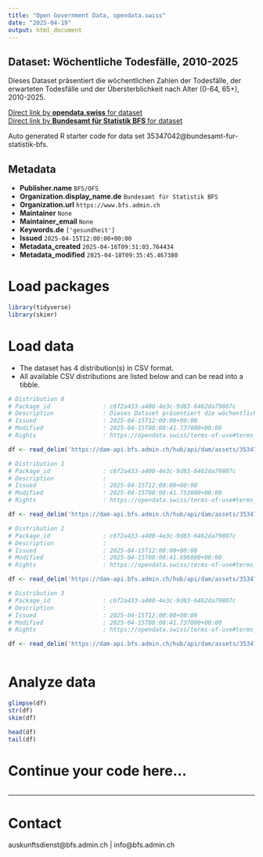 ```yaml
---
title: "Open Government Data, opendata.swiss"
date: "2025-04-19"
output: html_document
---
```


## Dataset: Wöchentliche Todesfälle, 2010-2025

Dieses Dataset präsentiert die wöchentlichen Zahlen der Todesfälle, der erwarteten Todesfälle und der Übersterblichkeit nach Alter (0-64, 65+), 2010-2025.

[Direct link by **opendata.swiss** for dataset](https://opendata.swiss/de/dataset/wochentliche-todesfalle-2010-20251)<br>
[Direct link by **Bundesamt für Statistik BFS** for dataset](https://www.bfs.admin.ch/asset/de/ts-d-14.03.04.03-wr)

Auto generated R starter code for data set 35347042@bundesamt-fur-statistik-bfs.

## Metadata

- **Publisher.name** `BFS/OFS`
- **Organization.display_name.de** `Bundesamt für Statistik BFS`
- **Organization.url** `https://www.bfs.admin.ch`
- **Maintainer** `None`
- **Maintainer_email** `None`
- **Keywords.de** `['gesundheit']`
- **Issued** `2025-04-15T12:00:00+00:00`
- **Metadata_created** `2025-04-16T09:31:03.764434`
- **Metadata_modified** `2025-04-18T09:35:45.467380`


# Load packages

```r

library(tidyverse)
library(skimr)

```

# Load data

-   The dataset has 4 distribution(s) in CSV format.
-   All available CSV distributions are listed below and can be read into a tibble.

```r

# Distribution 0
# Package_id               : c6f2a433-a400-4e3c-9d83-6462da79807c
# Description              : Dieses Dataset präsentiert die wöchentlichen Zahlen der Todesfälle, der erwarteten Todesfälle und der Übersterblichkeit nach Alter (0-64, 65+), 2010-2025.
# Issued                   : 2025-04-15T12:00:00+00:00
# Modified                 : 2025-04-15T08:08:41.737000+00:00
# Rights                   : https://opendata.swiss/terms-of-use#terms_by_ask

df <- read_delim('https://dam-api.bfs.admin.ch/hub/api/dam/assets/35347070/master')

# Distribution 1
# Package_id               : c6f2a433-a400-4e3c-9d83-6462da79807c
# Description              : 
# Issued                   : 2025-04-15T12:00:00+00:00
# Modified                 : 2025-04-15T08:08:41.753000+00:00
# Rights                   : https://opendata.swiss/terms-of-use#terms_by_ask

df <- read_delim('https://dam-api.bfs.admin.ch/hub/api/dam/assets/35347065/master')

# Distribution 2
# Package_id               : c6f2a433-a400-4e3c-9d83-6462da79807c
# Description              : 
# Issued                   : 2025-04-15T12:00:00+00:00
# Modified                 : 2025-04-15T08:08:41.696000+00:00
# Rights                   : https://opendata.swiss/terms-of-use#terms_by_ask

df <- read_delim('https://dam-api.bfs.admin.ch/hub/api/dam/assets/35347057/master')

# Distribution 3
# Package_id               : c6f2a433-a400-4e3c-9d83-6462da79807c
# Description              : 
# Issued                   : 2025-04-15T12:00:00+00:00
# Modified                 : 2025-04-15T08:08:41.737000+00:00
# Rights                   : https://opendata.swiss/terms-of-use#terms_by_ask

df <- read_delim('https://dam-api.bfs.admin.ch/hub/api/dam/assets/35347058/master')



```

# Analyze data

```r

glimpse(df)
str(df)
skim(df)

head(df)
tail(df)

```

# Continue your code here...

```r

```

------------------------------------------------------------------------

# Contact

auskunftsdienst@bfs.admin.ch | info@bfs.admin.ch
